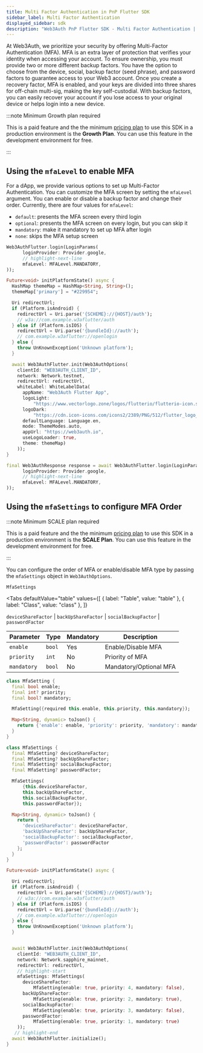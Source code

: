 ```yaml
---
title: Multi Factor Authentication in PnP Flutter SDK
sidebar_label: Multi Factor Authentication
displayed_sidebar: sdk
description: "Web3Auth PnP Flutter SDK - Multi Factor Authentication | Documentation - Web3Auth"
---
```



At Web3Auth, we prioritize your security by offering Multi-Factor Authentication (MFA). MFA is an extra layer of protection that verifies your
identity when accessing your account. To ensure ownership, you must provide two or more different backup factors. You have the option to choose from
the device, social, backup factor (seed phrase), and password factors to guarantee access to your Web3 account. Once you create a recovery factor, MFA
is enabled, and your keys are divided into three shares for off-chain multi-sig, making the key self-custodial. With backup factors, you can easily
recover your account if you lose access to your original device or helps login into a new device.

:::note Minimum Growth plan required

This is a paid feature and the the minimum [pricing plan](https://web3auth.io/pricing.html) to use this SDK in a production environment is the
**Growth Plan**. You can use this feature in the development environment for free.

:::

## Using the `mfaLevel` to enable MFA

For a dApp, we provide various options to set up Multi-Factor Authentication. You can customize the MFA screen by setting the `mfaLevel` argument. You
can enable or disable a backup factor and change their order. Currently, there are four values for `mfaLevel`:

- `default`: presents the MFA screen every third login
- `optional`: presents the MFA screen on every login, but you can skip it
- `mandatory`: make it mandatory to set up MFA after login
- `none`: skips the MFA setup screen

```dart
Web3AuthFlutter.login(LoginParams(
      loginProvider: Provider.google,
      // highlight-next-line
      mfaLevel: MFALevel.MANDATORY,
));
```

```dart title="Usage"
Future<void> initPlatformState() async {
  HashMap themeMap = HashMap<String, String>();
  themeMap['primary'] = "#229954";

  Uri redirectUrl;
  if (Platform.isAndroid) {
    redirectUrl = Uri.parse('{SCHEME}://{HOST}/auth');
    // w3a://com.example.w3aflutter/auth
  } else if (Platform.isIOS) {
    redirectUrl = Uri.parse('{bundleId}://auth');
    // com.example.w3aflutter://openlogin
  } else {
    throw UnKnownException('Unknown platform');
  }

  await Web3AuthFlutter.init(Web3AuthOptions(
    clientId: "WEB3AUTH_CLIENT_ID",
    network: Network.testnet,
    redirectUrl: redirectUrl,
    whiteLabel: WhiteLabelData(
      appName: "Web3Auth Flutter App",
      logoLight:
          "https://www.vectorlogo.zone/logos/flutterio/flutterio-icon.svg",
      logoDark:
          "https://cdn.icon-icons.com/icons2/2389/PNG/512/flutter_logo_icon_145273.png",
      defaultLanguage: Language.en,
      mode: ThemeModes.auto,
      appUrl: "https://web3auth.io",
      useLogoLoader: true,
      theme: themeMap)
    ));
}

final Web3AuthResponse response = await Web3AuthFlutter.login(LoginParams(
      loginProvider: Provider.google,
      // highlight-next-line
      mfaLevel: MFALevel.MANDATORY,
));
```

## Using the `mfaSettings` to configure MFA Order

:::note Minimum SCALE plan required

This is a paid feature and the the minimum [pricing plan](https://web3auth.io/pricing.html) to use this SDK in a production environment is the **SCALE
Plan**. You can use this feature in the development environment for free.

:::

You can configure the order of MFA or enable/disable MFA type by passing the `mfaSettings` object in `Web3AuthOptions`.

`MfaSettings`

<Tabs
  defaultValue="table"
  values={[
    { label: "Table", value: "table" },
    { label: "Class", value: "class" },
  ]}
>

<TabItem value="table">

`deviceShareFactor` | `backUpShareFactor` | `socialBackupFactor` | `passwordFactor`

| Parameter   | Type   | Mandatory | Description            |
| ----------- | ------ | --------- | ---------------------- |
| `enable`    | `bool` | Yes       | Enable/Disable MFA     |
| `priority`  | `int`  | No        | Priority of MFA        |
| `mandatory` | `bool` | No        | Mandatory/Optional MFA |

</TabItem>

<TabItem value="class">

```dart
class MfaSetting {
  final bool enable;
  final int? priority;
  final bool? mandatory;

  MfaSetting({required this.enable, this.priority, this.mandatory});

  Map<String, dynamic> toJson() {
    return {'enable': enable, 'priority': priority, 'mandatory': mandatory};
  }
}

class MfaSettings {
  final MfaSetting? deviceShareFactor;
  final MfaSetting? backUpShareFactor;
  final MfaSetting? socialBackupFactor;
  final MfaSetting? passwordFactor;

  MfaSettings(
      {this.deviceShareFactor,
      this.backUpShareFactor,
      this.socialBackupFactor,
      this.passwordFactor});

  Map<String, dynamic> toJson() {
    return {
      'deviceShareFactor': deviceShareFactor,
      'backUpShareFactor': backUpShareFactor,
      'socialBackupFactor': socialBackupFactor,
      'passwordFactor': passwordFactor
    };
  }
}
```

</TabItem>

</Tabs>

```dart
Future<void> initPlatformState() async {

  Uri redirectUrl;
  if (Platform.isAndroid) {
    redirectUrl = Uri.parse('{SCHEME}://{HOST}/auth');
    // w3a://com.example.w3aflutter/auth
  } else if (Platform.isIOS) {
    redirectUrl = Uri.parse('{bundleId}://auth');
    // com.example.w3aflutter://openlogin
  } else {
    throw UnKnownException('Unknown platform');
  }


  await Web3AuthFlutter.init(Web3AuthOptions(
    clientId: "WEB3AUTH_CLIENT_ID",
    network: Network.sapphire_mainnet,
    redirectUrl: redirectUrl,
    // highlight-start
    mfaSettings: MfaSettings(
      deviceShareFactor:
          MfaSetting(enable: true, priority: 4, mandatory: false),
      backUpShareFactor:
          MfaSetting(enable: true, priority: 2, mandatory: true),
      socialBackupFactor:
          MfaSetting(enable: true, priority: 3, mandatory: false),
      passwordFactor:
          MfaSetting(enable: true, priority: 1, mandatory: true)
    ));
   // highlight-end
  await Web3AuthFlutter.initialize();
}

```
